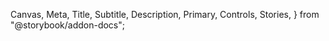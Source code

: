   Canvas,
  Meta,
  Title,
  Subtitle,
  Description,
  Primary,
  Controls,
  Stories,
} from "@storybook/addon-docs";

<Meta of={TileStories} />

<Title of={TileStories} />
<Subtitle of={TileStories} />
<Description of={TileStories} />
<Primary of={TileStories} />

`<Tile>` can either be clickable (via the `onClick` prop), or can include a button and/or menu (via the `button` and `menuItems` props).

<Controls />
<Stories />
